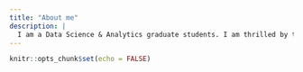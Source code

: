 ```yaml
---
title: "About me"
description: |
  I am a Data Science & Analytics graduate students. I am thrilled by the incorporation of AI in automation. I am striving to be a Machine Learning Engineer
---
```


```r
knitr::opts_chunk$set(echo = FALSE)
```

